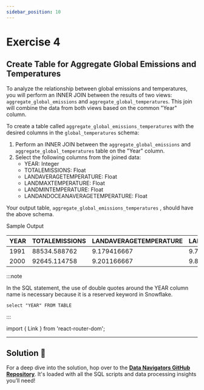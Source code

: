 ```yaml
---
sidebar_position: 10
---
```


# Exercise 4 

## Create Table for Aggregate Global Emissions and Temperatures


To analyze the relationship between global emissions and temperatures, you will perform an INNER JOIN between the results of two views: `aggregate_global_emissions` and `aggregate_global_temperatures`. This join will combine the data from both views based on the common "Year" column.

To create a table called `aggregate_global_emissions_temperatures` with the desired columns in the `global_temperatures` schema:

1. Perform an INNER JOIN between the `aggregate_global_emissions` and `aggregate_global_temperatures` table on the "Year" column.
2. Select the following columns from the joined data:
   - YEAR: Integer
   - TOTALEMISSIONS: Float
   - LANDAVERAGETEMPERATURE: Float
   - LANDMAXTEMPERATURE: Float
   - LANDMINTEMPERATURE: Float
   - LANDANDOCEANAVERAGETEMPERATURE: Float

Your output table, `aggregate_global_emissions_temperatures` , should have the above schema.


Sample Output

| YEAR | TOTALEMISSIONS | LANDAVERAGETEMPERATURE | LANDMAXTEMPERATURE | LANDMINTEMPERATURE | LANDANDOCEANAVERAGETEMPERATURE |
|------|----------------|-----------------------|--------------------|--------------------|-------------------------------|
| 1991 | 88534.588762  | 9.179416667           | 9.774              | -0.129             | 15.598                        |
| 2000 | 92645.114758  | 9.201166667           | 9.863              | -1.333             | 15.610666667                   |

:::note

In the SQL statement, the use of double quotes around the YEAR column name is necessary because it is a reserved keyword in Snowflake. 

``` select "YEAR" FROM TABLE ```

:::



import { Link } from 'react-router-dom';

---

## Solution 🚀

For a deep dive into the solution, hop over to the **[Data Navigators GitHub Repository](https://github.com/Data-Navigators/Data_Processing/tree/main/SQL)**. It's loaded with all the SQL scripts and data processing insights you’ll need!